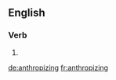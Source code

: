 
==English==

===Verb===
{{head|en|present participle}}

# {{present participle of|anthropize|lang=en}}

[[de:anthropizing]]
[[fr:anthropizing]]